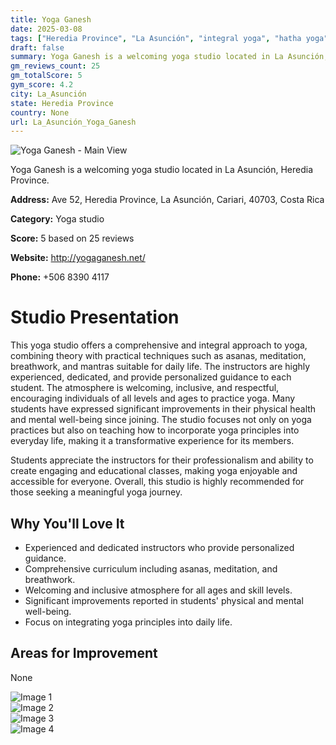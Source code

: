 ```yaml
---
title: Yoga Ganesh
date: 2025-03-08
tags: ["Heredia Province", "La Asunción", "integral yoga", "hatha yoga", "meditation", "inclusive", "educational", "La Asunción"]  
draft: false
summary: Yoga Ganesh is a welcoming yoga studio located in La Asunción, Heredia Province.
gm_reviews_count: 25
gm_totalScore: 5
gym_score: 4.2
city: La_Asunción
state: Heredia Province
country: None
url: La_Asunción_Yoga_Ganesh
---
```


<div className="aspect-[16/9] relative my-8">
  <img 
    src="https://lh5.googleusercontent.com/p/AF1QipMAptIBvVFZi-_p8EB9hTwXaxkU7FlQeKYswW85=w1920-h1080-k-no"
    alt="Yoga Ganesh - Main View"
    className="object-cover absolute inset-0 w-full h-full rounded-lg"
  />
</div>

Yoga Ganesh is a welcoming yoga studio located in La Asunción, Heredia Province.

**Address:** Ave 52, Heredia Province, La Asunción, Cariari, 40703, Costa Rica

**Category:** Yoga studio

**Score:** 5 based on 25 reviews

**Website:** http://yogaganesh.net/

**Phone:** +506 8390 4117

# Studio Presentation

This yoga studio offers a comprehensive and integral approach to yoga, combining theory with practical techniques such as asanas, meditation, breathwork, and mantras suitable for daily life. The instructors are highly experienced, dedicated, and provide personalized guidance to each student. The atmosphere is welcoming, inclusive, and respectful, encouraging individuals of all levels and ages to practice yoga. Many students have expressed significant improvements in their physical health and mental well-being since joining. The studio focuses not only on yoga practices but also on teaching how to incorporate yoga principles into everyday life, making it a transformative experience for its members.

Students appreciate the instructors for their professionalism and ability to create engaging and educational classes, making yoga enjoyable and accessible for everyone. Overall, this studio is highly recommended for those seeking a meaningful yoga journey.

## Why You'll Love It

- Experienced and dedicated instructors who provide personalized guidance.
- Comprehensive curriculum including asanas, meditation, and breathwork.
- Welcoming and inclusive atmosphere for all ages and skill levels.
- Significant improvements reported in students' physical and mental well-being.
- Focus on integrating yoga principles into daily life.

## Areas for Improvement

None

<div className="grid grid-cols-1 xl:grid-cols-2 gap-4 my-8">
<div className="aspect-[4/3] relative"><img src="https://lh3.googleusercontent.com/p/AF1QipOEXKKQWLhfNVBpXuAF_zpglfIbIessCuK3vnXB=w1920-h1080-k-no" alt="Image 1" className="object-cover absolute inset-0 w-full h-full rounded-lg" /></div>
<div className="aspect-[4/3] relative"><img src="https://lh5.googleusercontent.com/p/AF1QipOZaA1N0Mf02SrqNIGHEEAiGLajP1mmPuvG7R9P=w1920-h1080-k-no" alt="Image 2" className="object-cover absolute inset-0 w-full h-full rounded-lg" /></div>
<div className="aspect-[4/3] relative"><img src="https://lh5.googleusercontent.com/p/AF1QipNdBTIFN4EXKyGtyz8D-29kPVHEKA4d4DATdg0Y=w1920-h1080-k-no" alt="Image 3" className="object-cover absolute inset-0 w-full h-full rounded-lg" /></div>
<div className="aspect-[4/3] relative"><img src="https://lh5.googleusercontent.com/p/AF1QipMuec_QzEBIMGPSCE61LSBiWGGcVBilfUoxrplj=w1920-h1080-k-no" alt="Image 4" className="object-cover absolute inset-0 w-full h-full rounded-lg" /></div>
</div>